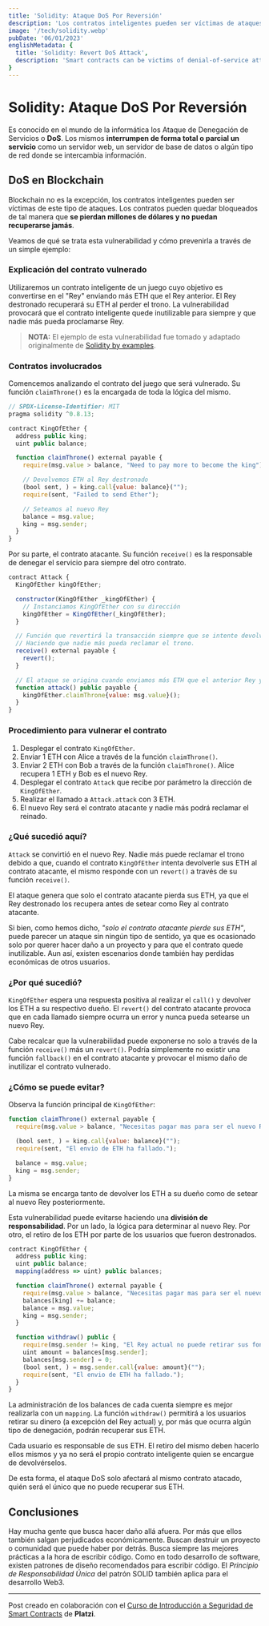 ```yaml
---
title: 'Solidity: Ataque DoS Por Reversión'
description: 'Los contratos inteligentes pueden ser víctimas de ataques de denegación de servicios y bloqueados de tal manera que se pierdan millones de dólares y no puedan recuperarse jamás.'
image: '/tech/solidity.webp'
pubDate: '06/01/2023'
englishMetadata: {
  title: 'Solidity: Revert DoS Attack',
  description: 'Smart contracts can be victims of denial-of-service attacks and blocked in such a way that millions of dollars are lost and can never be recovered.'
}
---
```


# Solidity: Ataque DoS Por Reversión

Es conocido en el mundo de la informática los Ataque de Denegación de Servicios o **DoS**. Los mismos **interrumpen de forma total o parcial un servicio** como un servidor web, un servidor de base de datos o algún tipo de red donde se intercambia información.

## DoS en Blockchain

Blockchain no es la excepción, los contratos inteligentes pueden ser víctimas de este tipo de ataques. Los contratos pueden quedar bloqueados de tal manera que **se pierdan millones de dólares y no puedan recuperarse jamás**.

Veamos de qué se trata esta vulnerabilidad y cómo prevenirla a través de un simple ejemplo:

### Explicación del contrato vulnerado

Utilizaremos un contrato inteligente de un juego cuyo objetivo es convertirse en el "Rey" enviando más ETH que el Rey anterior. El Rey destronado recuperará su ETH al perder el trono. La vulnerabilidad provocará que el contrato inteligente quede inutilizable para siempre y que nadie más pueda proclamarse Rey.

> **NOTA:** El ejemplo de esta vulnerabilidad fue tomado y adaptado originalmente de [Solidity by examples](https://solidity-by-example.org/hacks/denial-of-service/).

### Contratos involucrados

Comencemos analizando el contrato del juego que será vulnerado. Su función `claimThrone()` es la encargada de toda la lógica del mismo.

```js
// SPDX-License-Identifier: MIT
pragma solidity ^0.8.13;

contract KingOfEther {
  address public king;
  uint public balance;

  function claimThrone() external payable {
    require(msg.value > balance, "Need to pay more to become the king");

    // Devolvemos ETH al Rey destronado
    (bool sent, ) = king.call{value: balance}("");
    require(sent, "Failed to send Ether");

    // Seteamos al nuevo Rey
    balance = msg.value;
    king = msg.sender;
  }
}
```

Por su parte, el contrato atacante. Su función `receive()` es la responsable de denegar el servicio para siempre del otro contrato.

```js
contract Attack {
  KingOfEther kingOfEther;

  constructor(KingOfEther _kingOfEther) {
    // Instanciamos KingOfEther con su dirección
    kingOfEther = KingOfEther(_kingOfEther);
  }

  // Función que revertirá la transacción siempre que se intente devolver el ETH al contrato.
  // Haciendo que nadie más pueda reclamar el trono.
  receive() external payable {
    revert();
  }

  // El ataque se origina cuando enviamos más ETH que el anterior Rey y el contrato Attack se convierte en el nuevo.
  function attack() public payable {
    kingOfEther.claimThrone{value: msg.value}();
  }
}
```

### Procedimiento para vulnerar el contrato

1. Desplegar el contrato `KingOfEther`.
2. Enviar 1 ETH con Alice a través de la función `claimThrone()`.
2. Enviar 2 ETH con Bob a través de la función `claimThrone()`. Alice recupera 1 ETH y Bob es el nuevo Rey.
3. Desplegar el contrato `Attack` que recibe por parámetro la dirección de `KingOfEther`.
4. Realizar el llamado a `Attack.attack` con 3 ETH.
5. El nuevo Rey será el contrato atacante y nadie más podrá reclamar el reinado.

### ¿Qué sucedió aquí?

`Attack` se convirtió en el nuevo Rey. Nadie más puede reclamar el trono debido a que, cuando el contrato `KingOfEther` intenta devolverle sus ETH al contrato atacante, el mismo responde con un `revert()` a través de su función `receive()`.

El ataque genera que solo el contrato atacante pierda sus ETH, ya que el Rey destronado los recupera antes de setear como Rey al contrato atacante.

Si bien, como hemos dicho, *"solo el contrato atacante pierde sus ETH"*, puede parecer un ataque sin ningún tipo de sentido, ya que es ocasionado solo por querer hacer daño a un proyecto y para que el contrato quede inutilizable. Aun así, existen escenarios donde también hay perdidas económicas de otros usuarios.

### ¿Por qué sucedió?

`KingOfEther` espera una respuesta positiva al realizar el `call()` y devolver los ETH a su respectivo dueño. El `revert()` del contrato atacante provoca que en cada llamado siempre ocurra un error y nunca pueda setearse un nuevo Rey.

Cabe recalcar que la vulnerabilidad puede exponerse no solo a través de la función `receive()` más un `revert()`. Podría simplemente no existir una función `fallback()` en el contrato atacante y provocar el mismo daño de inutilizar el contrato vulnerado.

### ¿Cómo se puede evitar?

Observa la función principal de `KingOfEther`:

```js
function claimThrone() external payable {
  require(msg.value > balance, "Necesitas pagar mas para ser el nuevo Rey.");

  (bool sent, ) = king.call{value: balance}("");
  require(sent, "El envio de ETH ha fallado.");

  balance = msg.value;
  king = msg.sender;
}
```

La misma se encarga tanto de devolver los ETH a su dueño como de setear al nuevo Rey posteriormente.

Esta vulnerabilidad puede evitarse haciendo una **división de responsabilidad**. Por un lado, la lógica para determinar al nuevo Rey. Por otro, el retiro de los ETH por parte de los usuarios que fueron destronados.

```js
contract KingOfEther {
  address public king;
  uint public balance;
  mapping(address => uint) public balances;

  function claimThrone() external payable {
    require(msg.value > balance, "Necesitas pagar mas para ser el nuevo Rey.");
    balances[king] += balance;
    balance = msg.value;
    king = msg.sender;
  }

  function withdraw() public {
    require(msg.sender != king, "El Rey actual no puede retirar sus fondos.");
    uint amount = balances[msg.sender];
    balances[msg.sender] = 0;
    (bool sent, ) = msg.sender.call{value: amount}("");
    require(sent, "El envio de ETH ha fallado.");
  }
}
```

La administración de los balances de cada cuenta siempre es mejor realizarla con un `mapping`. La función `withdraw()` permitirá a los usuarios retirar su dinero (a excepción del Rey actual) y, por más que ocurra algún tipo de denegación, podrán recuperar sus ETH.

Cada usuario es responsable de sus ETH. El retiro del mismo deben hacerlo ellos mismos y ya no será el propio contrato inteligente quien se encargue de devolvérselos.

De esta forma, el ataque DoS solo afectará al mismo contrato atacado, quién será el único que no puede recuperar sus ETH.

## Conclusiones

Hay mucha gente que busca hacer daño allá afuera. Por más que ellos también salgan perjudicados económicamente. Buscan destruir un proyecto o comunidad que puede haber por detrás.
Busca siempre las mejores prácticas a la hora de escribir código. Como en todo desarrollo de software, existen patrones de diseño recomendados para escribir código. El *Principio de Responsabilidad Única* del patrón SOLID también aplica para el desarrollo Web3.

---
Post creado en colaboración con el [Curso de Introducción a Seguridad de Smart Contracts](https://platzi.com/clases/2721-seguridad-smart-contracts/45718-denegacion-por-reversion/) de **Platzi**.
